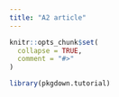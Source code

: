 ```yaml
---
title: "A2 article"
---
```


```r
knitr::opts_chunk$set(
  collapse = TRUE,
  comment = "#>"
)
```

```r
library(pkgdown.tutorial)
```
